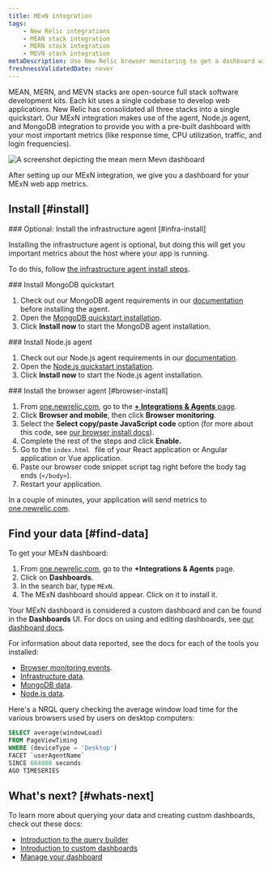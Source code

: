 ```yaml
---
title: MExN integration
tags:
    - New Relic integrations
    - MEAN stack integration
    - MERN stack integration
    - MEVN stack integration
metaDescription: Use New Relic browser monitoring to get a dashboard with metrics from your MExN stack.
freshnessValidatedDate: never
---
```



MEAN, MERN, and MEVN stacks are open-source full stack software development kits. Each kit uses a single codebase to develop web applications. New Relic has consolidated all three stacks into a single quickstart. Our MExN integration makes use of the <InlinePopover type="browser" /> agent, Node.js agent, and MongoDB integration to provide you with a pre-built dashboard with your most important metrics (like response time, CPU utilization, traffic, and login frequencies).

<img
  title="Mean Mern Mevn dashboard"
  alt="A screenshot depicting the mean mern Mevn dashboard"
  src={infrastructureMeanMernMevnIntegrationDashboard}
/>

<figcaption>
After setting up our MExN integration, we give you a dashboard for your MExN web app metrics. 
</figcaption>

## Install [#install]

<Steps>
<Step>
### Optional: Install the infrastructure agent [#infra-install]

Installing the infrastructure agent is optional, but doing this will get you important metrics about the host where your app is running. 

To do this, follow [the infrastructure agent install steps](/docs/infrastructure/install-infrastructure-agent/get-started/install-infrastructure-agent).
</Step>

<Step>
###  Install MongoDB quickstart

1. Check out our MongoDB agent requirements in our [documentation](/docs/infrastructure/host-integrations/host-integrations-list/mongodb-monitoring-integration/)  before installing the agent.
2. Open the [MongoDB quickstart installation](https://newrelic.com/instant-observability/mongodb). 
3. Click  <DNT>**Install now**</DNT> to start the MongoDB agent installation.
</Step>

<Step>
###  Install Node.js agent

1. Check out our Node.js agent requirements in our [documentation](/docs/apm/agents/nodejs-agent/getting-started/compatibility-requirements-nodejs-agent/).
2. Open the [Node.js quickstart installation](https://newrelic.com/instant-observability/node-js). 
3. Click  <DNT>**Install now**</DNT> to start the Node.js agent installation.
</Step>

<Step>
### Install the browser agent [#browser-install] 

1. From [one.newrelic.com](https://one.newrelic.com), go to the [<DNT>**+ Integrations & Agents**</DNT> page](https://one.newrelic.com/marketplace). 
2. Click <DNT>**Browser and mobile**</DNT>, then click <DNT>**Browser monitoring**</DNT>.
3. Select the <DNT>**Select copy/paste JavaScript code**</DNT> option (for more about this code, see [our browser install docs](/docs/browser/browser-monitoring/installation/install-browser-monitoring-agent)). 
4. Complete the rest of the steps and click <DNT>**Enable.**</DNT>
5. Go to the `index.html ` file of your React application or Angular application or Vue application.
6.  Paste our browser code snippet script tag right before the body tag ends (`</body>`).
7. Restart your application. 

In a couple of minutes, your application will send metrics to [one.newrelic.com](https://one.newrelic.com).
</Step>
</Steps>

## Find your data [#find-data]

To get your MExN dashboard: 

1. From [one.newrelic.com](https://one.newrelic.com), go to the <DNT>**+Integrations & Agents**</DNT> page. 
2. Click on <DNT>**Dashboards**</DNT>.
3. In the search bar, type `MExN`. 
4. The MExN dashboard should appear. Click on it to install it.

Your MExN dashboard is considered a custom dashboard and can be found in the <DNT>**Dashboards**</DNT> UI. For docs on using and editing dashboards, see [our dashboard docs](/docs/query-your-data/explore-query-data/dashboards/introduction-dashboards).

For information about data reported, see the docs for each of the tools you installed:

* [Browser monitoring events](/docs/data-apis/understand-data/event-data/events-reported-browser-monitoring). 
*  [Infrastructure data](/docs/infrastructure/manage-your-data/data-instrumentation/default-infrastructure-monitoring-data/#infrastructure-events). 
* [MongoDB data](/docs/infrastructure/host-integrations/host-integrations-list/mongodb/mongodb-monitoring-integration-new/#find-and-use/).
* [Node.js data](/docs/apm/agents/nodejs-agent/getting-started/introduction-new-relic-nodejs/).


Here's a NRQL query checking the average window load time for the various browsers used by users on desktop computers: 

```sql
SELECT average(windowLoad) 
FROM PageViewTiming 
WHERE (deviceType = 'Desktop') 
FACET `userAgentName` 
SINCE 604800 seconds 
AGO TIMESERIES
```

## What's next? [#whats-next]

To learn more about querying your data and creating custom dashboards, check out these docs: 

* [Introduction to the query builder](/docs/query-your-data/explore-query-data/query-builder/introduction-query-builder)
* [Introduction to custom dashboards](/docs/query-your-data/explore-query-data/dashboards/introduction-dashboards)
* [Manage your dashboard](/docs/query-your-data/explore-query-data/dashboards/manage-your-dashboard)

